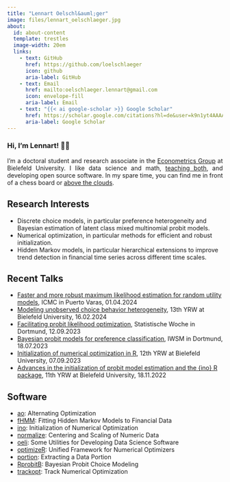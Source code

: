 ```yaml
---
title: "Lennart Oelschl&auml;ger"
image: files/lennart_oelschlaeger.jpg
about: 
  id: about-content
  template: trestles
  image-width: 20em
  links:
    - text: GitHub
      href: https://github.com/loelschlaeger
      icon: github
      aria-label: GitHub
    - text: Email
      href: mailto:oelschlaeger.lennart@gmail.com
      icon: envelope-fill
      aria-label: Email
    - text: "{{< ai google-scholar >}} Google Scholar"
      href: https://scholar.google.com/citations?hl=de&user=k9n1yt4AAAAJ
      aria-label: Google Scholar
---
```


:::::: {#about-content}
### Hi, I'm Lennart! 👋🙂

<div style="text-align: justify">
I'm a doctoral student and research associate in the [Econometrics Group](https://www.uni-bielefeld.de/fakultaeten/wirtschaftswissenschaften/lehrbereiche/econometrics/) at Bielefeld University. I like data science and math, [teaching both](https://blogs.uni-bielefeld.de/blog/wiwi/entry/andreas_handl_lehrpreis_2024_anerkennung), and developing open source software. In my spare time, you can find me in front of a chess board or [above the clouds](https://www.youtube.com/watch?v=c2vc8qY3B5c).
</div>

::: {.callout-note collapse="true" appearance="minimal"}
## Research Interests

-   Discrete choice models, in particular preference heterogeneity and Bayesian estimation of latent class mixed multinomial probit models.
-   Numerical optimization, in particular methods for efficient and robust initialization.
-   Hidden Markov models, in particular hierarchical extensions to improve trend detection in financial time series across different time scales.
:::

::: {.callout-note collapse="true" appearance="minimal"}
## Recent Talks

- [Faster and more robust maximum likelihood estimation for random utility models](files/icmc_01_04_2024.pdf), ICMC in Puerto Varas, 01.04.2024
- [Modeling unobserved choice behavior heterogeneity](files/yrw_16_02_2024.pdf), 13th YRW at Bielefeld University, 16.02.2024
- [Facilitating probit likelihood optimization](files/statwo_12_09_2023.pdf), Statistische Woche in Dortmund, 12.09.2023
- [Bayesian probit models for preference classification](files/IWSM2023-oelschlaeger-bauer-poster.pdf), IWSM in Dortmund, 18.07.2023
- [Initialization of numerical optimization in R](files/yrw_07_09_2023.pdf), 12th YRW at Bielefeld University, 07.09.2023
- [Advances in the initialization of probit model estimation and the {ino} R package](files/yrw_18_11_2022.pdf), 11th YRW at Bielefeld University, 18.11.2022
:::

::: {.callout-note collapse="true" appearance="minimal"}
## Software

- [ao](https://loelschlaeger.de/ao/): Alternating Optimization
- [fHMM](https://loelschlaeger.de/fHMM/): Fitting Hidden Markov Models to Financial Data
- [ino](https://loelschlaeger.de/ino/): Initialization of Numerical Optimization
- [normalize](https://CRAN.R-project.org/package=normalize): Centering and Scaling of Numeric Data
- [oeli](https://loelschlaeger.de/oeli/): Some Utilities for Developing Data Science Software
- [optimizeR](https://loelschlaeger.de/optimizeR/): Unified Framework for Numerical Optimizers
- [portion](https://CRAN.R-project.org/package=portion): Extracting a Data Portion
- [RprobitB](https://loelschlaeger.de/RprobitB/): Bayesian Probit Choice Modeling
- [trackopt](https://loelschlaeger.de/trackopt/): Track Numerical Optimization
:::
::::::
